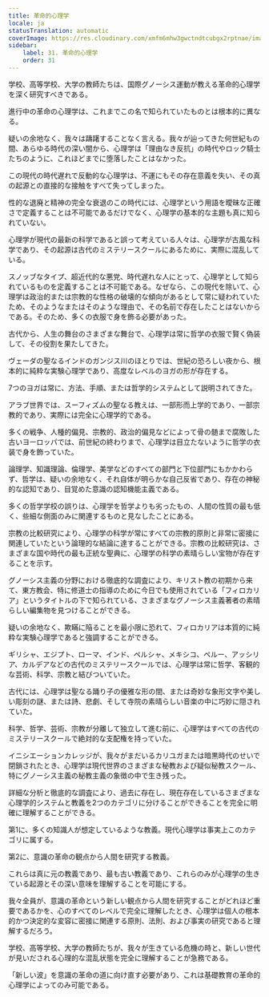 ```yaml
---
title: 革命的心理学
locale: ja
statusTranslation: automatic
coverImage: https://res.cloudinary.com/xmfm6mhw3gwctndtcubgx2rptnae/image/upload/v1740337243/small_cover_educacion_fundamental_a051170f1c.webp
sidebar:
    label: 31. 革命的心理学
    order: 31
---
```

学校、高等学校、大学の教師たちは、国際グノーシス運動が教える革命的心理学を深く研究すべきである。

進行中の革命の心理学は、これまでこの名で知られていたものとは根本的に異なる。

疑いの余地なく、我々は躊躇することなく言える。我々が辿ってきた何世紀もの間、あらゆる時代の深い闇から、心理学は「理由なき反抗」の時代やロック騎士たちのように、これほどまでに堕落したことはなかった。

この現代の時代遅れで反動的な心理学は、不運にもその存在意義を失い、その真の起源との直接的な接触をすべて失ってしまった。

性的な退廃と精神の完全な衰退のこの時代には、心理学という用語を曖昧な正確さで定義することは不可能であるだけでなく、心理学の基本的な主題も真に知られていない。

心理学が現代の最新の科学であると誤って考えている人々は、心理学が古風な科学であり、その起源は古代のミステリースクールにあるために、実際に混乱している。

スノッブなタイプ、超近代的な悪党、時代遅れな人にとって、心理学として知られているものを定義することは不可能である。なぜなら、この現代を除いて、心理学は政治的または宗教的な性格の破壊的な傾向があるとして常に疑われていたため、そのようなまたはそのような理由で、その名前で存在したことはないからである。そのため、多くの衣服で身を飾る必要があった。

古代から、人生の舞台のさまざまな舞台で、心理学は常に哲学の衣服で賢く偽装して、その役割を果たしてきた。

ヴェーダの聖なるインドのガンジス川のほとりでは、世紀の恐ろしい夜から、根本的に純粋な実験心理学であり、高度なレベルのヨガの形が存在する。

7つのヨガは常に、方法、手順、または哲学的システムとして説明されてきた。

アラブ世界では、スーフィズムの聖なる教えは、一部形而上学的であり、一部宗教的であり、実際には完全に心理学的である。

多くの戦争、人種的偏見、宗教的、政治的偏見などによって骨の髄まで腐敗した古いヨーロッパでは、前世紀の終わりまで、心理学は目立たないように哲学の衣装で身を飾っていた。

論理学、知識理論、倫理学、美学などのすべての部門と下位部門にもかかわらず、哲学は、疑いの余地なく、それ自体が明らかな自己反省であり、存在の神秘的な認知であり、目覚めた意識の認知機能主義である。

多くの哲学学校の誤りは、心理学を哲学よりも劣ったもの、人間の性質の最も低く、些細な側面のみに関連するものと見なしたことにある。

宗教の比較研究により、心理学の科学が常にすべての宗教的原則と非常に密接に関連していたという論理的な結論に達することができる。宗教の比較研究は、さまざまな国や時代の最も正統な聖典に、心理学の科学の素晴らしい宝物が存在することを示す。

グノーシス主義の分野における徹底的な調査により、キリスト教の初期から来て、東方教会、特に修道士の指導のために今日でも使用されている「フィロカリア」というタイトルの下で知られている、さまざまなグノーシス主義著者の素晴らしい編集物を見つけることができる。

疑いの余地なく、欺瞞に陥ることを最小限に恐れて、フィロカリアは本質的に純粋な実験心理学であると強調することができる。

ギリシャ、エジプト、ローマ、インド、ペルシャ、メキシコ、ペルー、アッシリア、カルデアなどの古代のミステリースクールでは、心理学は常に哲学、客観的な芸術、科学、宗教と結びついていた。

古代には、心理学は聖なる踊り子の優雅な形の間、または奇妙な象形文字や美しい彫刻の謎、または詩、悲劇、そして寺院の素晴らしい音楽の中に巧妙に隠されていた。

科学、哲学、芸術、宗教が分離して独立して進む前に、心理学はすべての古代のミステリースクールで絶対的な支配権を持っていた。

イニシエーションカレッジが、我々がまだいるカリユガまたは暗黒時代のせいで閉鎖されたとき、心理学は現代世界のさまざまな秘教および疑似秘教スクール、特にグノーシス主義の秘教主義の象徴の中で生き残った。

詳細な分析と徹底的な調査により、過去に存在し、現在存在しているさまざまな心理学的システムと教義を2つのカテゴリに分けることができることを完全に明確に理解することができる。

第1に、多くの知識人が想定しているような教義。現代心理学は事実上このカテゴリに属する。

第2に、意識の革命の観点から人間を研究する教義。

これらは真に元の教義であり、最も古い教義であり、これらのみが心理学の生きている起源とその深い意味を理解することを可能にする。

我々全員が、意識の革命という新しい観点から人間を研究することがどれほど重要であるかを、心のすべてのレベルで完全に理解したとき、心理学は個人の根本的かつ決定的な変容に密接に関連する原則、法則、および事実の研究であると理解するだろう。

学校、高等学校、大学の教師たちが、我々が生きている危機の時と、新しい世代が見いだされる心理的な混乱状態を完全に理解することが急務である。

「新しい波」を意識の革命の道に向け直す必要があり、これは基礎教育の革命的心理学によってのみ可能である。

